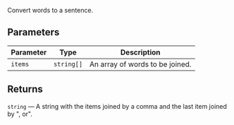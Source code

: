 Convert words to a sentence.

## Parameters

| Parameter | Type                  | Description                     |
| --------- | --------------------- | ------------------------------- |
| `items`   | <code>string[]</code> | An array of words to be joined. |

## Returns

`string` — A string with the items joined by a comma and the last item joined by ", or".
